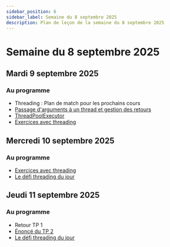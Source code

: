 ```yaml
---
sidebar_position: 6
sidebar_label: Semaine du 8 septembre 2025
description: Plan de leçon de la semaine du 8 septembre 2025
---
```


# Semaine du 8 septembre 2025

## Mardi 9 septembre 2025

### Au programme

- Threading : Plan de match pour les prochains cours
- [Passage d'arguments à un thread et gestion des retours](https://archambaultv-prof.github.io/programmation-python/docs/advanced/concurrence.mdx/threading/args_resultats)
- [ThreadPoolExecutor](https://archambaultv-prof.github.io/programmation-python/docs/advanced/concurrence.mdx/threading/pool_executor)
- [Exercices avec threading](https://archambaultv-prof.github.io/programmation-python/docs/category/threading---exercices)

## Mercredi 10 septembre 2025

### Au programme

- [Exercices avec threading](https://archambaultv-prof.github.io/programmation-python/docs/category/threading---exercices)
- [Le défi threading du jour](https://github.com/archambaultv-prof/2025E-420-920-MA-Thread)

## Jeudi 11 septembre 2025

### Au programme

- Retour TP 1
- [Énoncé du TP 2](../evaluations/tp_2.mdx)
- [Le défi threading du jour](https://github.com/archambaultv-prof/2025E-420-920-MA-Thread)
